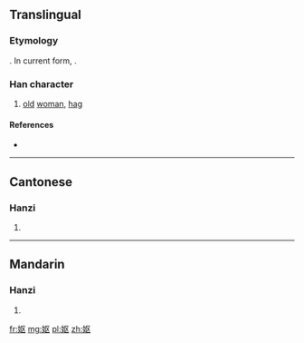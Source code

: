 {{also|嫗}}
==Translingual==
{{Hani-forms|妪|[[嫗]]}}
===Etymology===
{{Han simp|嫗|f=區|t=区}}. In current form, {{Han compound|女|t1=woman|区|ls=psc|c1=s|c2=p}}.

===Han character===
{{Han char|rn=38|rad=女|as=04|sn=7|four=|canj=女尸大 (VSK)|ids=⿰[[女]][[区]]}}

# [[old]] [[woman]], [[hag]]

====References====
* {{Han ref|kx=0257.101|hdz=21030.020|uh=59AA|ud=22954}}

----

==Cantonese==

===Hanzi===
{{yue-hanzi|jyut=[[jyu2]]|y=yu2|tra=嫗}}

# {{defn|lang=yue|sort=女04}}

----

==Mandarin==

===Hanzi===
{{cmn-hanzi|tra=嫗|pin=[[yù]] ([[yu4]])|wg=yü<sup>4</sup>}}

# {{defn|lang=cmn|sort=女04}}

[[fr:妪]]
[[mg:妪]]
[[pl:妪]]
[[zh:妪]]